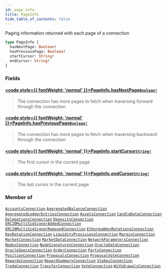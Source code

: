 ```yaml
---
id: page-info
title: PageInfo
hide_table_of_contents: false
---
```








Paging information returned with each page of a connection

```graphql
type PageInfo {
  hasNextPage: Boolean!
  hasPreviousPage: Boolean!
  startCursor: String!
  endCursor: String!
}
```


### Fields

#### [<code style={{ fontWeight: 'normal' }}>PageInfo.<b>hasNextPage</b></code>](#)<Bullet />[`Boolean!`](/docs/testnet/graphql/scalars/boolean) <Badge class="secondary" text="non-null"/> <Badge class="secondary" text="scalar"/>
> The connection has more pages to fetch when traversing forward through the connection
> 

#### [<code style={{ fontWeight: 'normal' }}>PageInfo.<b>hasPreviousPage</b></code>](#)<Bullet />[`Boolean!`](/docs/testnet/graphql/scalars/boolean) <Badge class="secondary" text="non-null"/> <Badge class="secondary" text="scalar"/>
> The connection has more pages to fetch when traversing backward through the connection
> 

#### [<code style={{ fontWeight: 'normal' }}>PageInfo.<b>startCursor</b></code>](#)<Bullet />[`String!`](/docs/testnet/graphql/scalars/string) <Badge class="secondary" text="non-null"/> <Badge class="secondary" text="scalar"/>
> The first cursor in the current page
> 

#### [<code style={{ fontWeight: 'normal' }}>PageInfo.<b>endCursor</b></code>](#)<Bullet />[`String!`](/docs/testnet/graphql/scalars/string) <Badge class="secondary" text="non-null"/> <Badge class="secondary" text="scalar"/>
> The last cursor in the current page
> 



### Member of

[`AccountsConnection`](/docs/testnet/graphql/objects/accounts-connection)  <Badge class="secondary" text="object"/><Bullet />[`AggregatedBalanceConnection`](/docs/testnet/graphql/objects/aggregated-balance-connection)  <Badge class="secondary" text="object"/><Bullet />[`AggregatedLedgerEntriesConnection`](/docs/testnet/graphql/objects/aggregated-ledger-entries-connection)  <Badge class="secondary" text="object"/><Bullet />[`AssetsConnection`](/docs/testnet/graphql/objects/assets-connection)  <Badge class="secondary" text="object"/><Bullet />[`CandleDataConnection`](/docs/testnet/graphql/objects/candle-data-connection)  <Badge class="secondary" text="object"/><Bullet />[`DelegationsConnection`](/docs/testnet/graphql/objects/delegations-connection)  <Badge class="secondary" text="object"/><Bullet />[`DepositsConnection`](/docs/testnet/graphql/objects/deposits-connection)  <Badge class="secondary" text="object"/><Bullet />[`ERC20MultiSigSignerAddedConnection`](/docs/testnet/graphql/objects/erc20-multi-sig-signer-added-connection)  <Badge class="secondary" text="object"/><Bullet />[`ERC20MultiSigSignerRemovedConnection`](/docs/testnet/graphql/objects/erc20-multi-sig-signer-removed-connection)  <Badge class="secondary" text="object"/><Bullet />[`EthereumKeyRotationsConnection`](/docs/testnet/graphql/objects/ethereum-key-rotations-connection)  <Badge class="secondary" text="object"/><Bullet />[`KeyRotationConnection`](/docs/testnet/graphql/objects/key-rotation-connection)  <Badge class="secondary" text="object"/><Bullet />[`LiquidityProvisionsConnection`](/docs/testnet/graphql/objects/liquidity-provisions-connection)  <Badge class="secondary" text="object"/><Bullet />[`MarginConnection`](/docs/testnet/graphql/objects/margin-connection)  <Badge class="secondary" text="object"/><Bullet />[`MarketConnection`](/docs/testnet/graphql/objects/market-connection)  <Badge class="secondary" text="object"/><Bullet />[`MarketDataConnection`](/docs/testnet/graphql/objects/market-data-connection)  <Badge class="secondary" text="object"/><Bullet />[`NetworkParametersConnection`](/docs/testnet/graphql/objects/network-parameters-connection)  <Badge class="secondary" text="object"/><Bullet />[`NodesConnection`](/docs/testnet/graphql/objects/nodes-connection)  <Badge class="secondary" text="object"/><Bullet />[`NodeSignaturesConnection`](/docs/testnet/graphql/objects/node-signatures-connection)  <Badge class="secondary" text="object"/><Bullet />[`OracleDataConnection`](/docs/testnet/graphql/objects/oracle-data-connection)  <Badge class="secondary" text="object"/><Bullet />[`OracleSpecsConnection`](/docs/testnet/graphql/objects/oracle-specs-connection)  <Badge class="secondary" text="object"/><Bullet />[`OrderConnection`](/docs/testnet/graphql/objects/order-connection)  <Badge class="secondary" text="object"/><Bullet />[`PartyConnection`](/docs/testnet/graphql/objects/party-connection)  <Badge class="secondary" text="object"/><Bullet />[`PositionConnection`](/docs/testnet/graphql/objects/position-connection)  <Badge class="secondary" text="object"/><Bullet />[`ProposalsConnection`](/docs/testnet/graphql/objects/proposals-connection)  <Badge class="secondary" text="object"/><Bullet />[`ProposalVoteConnection`](/docs/testnet/graphql/objects/proposal-vote-connection)  <Badge class="secondary" text="object"/><Bullet />[`RewardsConnection`](/docs/testnet/graphql/objects/rewards-connection)  <Badge class="secondary" text="object"/><Bullet />[`RewardSummaryConnection`](/docs/testnet/graphql/objects/reward-summary-connection)  <Badge class="secondary" text="object"/><Bullet />[`StakesConnection`](/docs/testnet/graphql/objects/stakes-connection)  <Badge class="secondary" text="object"/><Bullet />[`TradeConnection`](/docs/testnet/graphql/objects/trade-connection)  <Badge class="secondary" text="object"/><Bullet />[`TransferConnection`](/docs/testnet/graphql/objects/transfer-connection)  <Badge class="secondary" text="object"/><Bullet />[`VoteConnection`](/docs/testnet/graphql/objects/vote-connection)  <Badge class="secondary" text="object"/><Bullet />[`WithdrawalsConnection`](/docs/testnet/graphql/objects/withdrawals-connection)  <Badge class="secondary" text="object"/>



